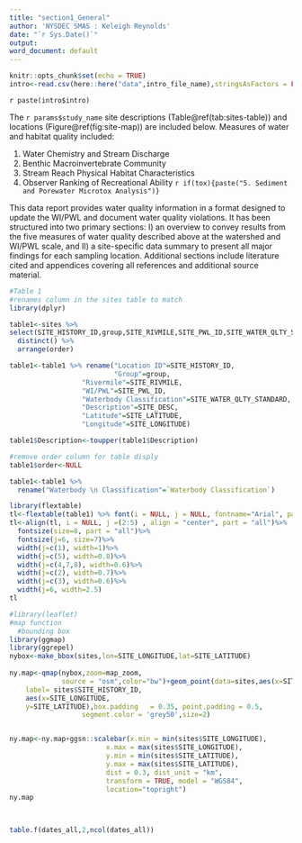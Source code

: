 ```yaml
---
title: "section1_General"
author: 'NYSDEC SMAS : Keleigh Reynolds'
date: "`r Sys.Date()`"
output: 
word_document: default
---
```


```r
knitr::opts_chunk$set(echo = TRUE)
intro<-read.csv(here::here("data",intro_file_name),stringsAsFactors = FALSE)
```
`r paste(intro$intro)`

The `r params$study_name` site descriptions (Table\@ref(tab:sites-table)) and locations (Figure\@ref(fig:site-map)) are included below. Measures of water and habitat quality included:  

1. Water Chemistry and Stream Discharge
2. Benthic Macroinvertebrate Community
3. Stream Reach Physical Habitat Characteristics
4. Observer Ranking of Recreational Ability
`r if(tox){paste("5. Sediment and Porewater Microtox Analysis")}`

This data report provides water quality information in a format designed to update the WI/PWL and document water quality violations. It has been structured into two primary sections: I) an overview to convey results from the five measures of water quality described above at the watershed and WI/PWL scale, and II) a site-specific data summary to present all major findings for each sampling location. Additional sections include literature cited and appendices covering all references and additional source material.

```r
#Table 1
#renames column in the sites table to match
library(dplyr)

table1<-sites %>% 
select(SITE_HISTORY_ID,group,SITE_RIVMILE,SITE_PWL_ID,SITE_WATER_QLTY_STANDARD,SITE_DESC,SITE_LATITUDE,SITE_LONGITUDE,order) %>% 
  distinct() %>% 
  arrange(order)

table1<-table1 %>% rename("Location ID"=SITE_HISTORY_ID,
                          "Group"=group,
                  "Rivermile"=SITE_RIVMILE,
                  "WI/PWL"=SITE_PWL_ID,
                  "Waterbody Classification"=SITE_WATER_QLTY_STANDARD,
                  "Description"=SITE_DESC,
                  "Latitude"=SITE_LATITUDE,
                  "Longitude"=SITE_LONGITUDE)

table1$Description<-toupper(table1$Description)

#remove order column for table disply
table1$order<-NULL

table1<-table1 %>% 
  rename("Waterbody \n Classification"=`Waterbody Classification`)


```

```r
library(flextable)
tl<-flextable(table1) %>% font(i = NULL, j = NULL, fontname="Arial", part = "all") %>% theme_zebra() %>% autofit()
tl<-align(tl, i = NULL, j =(2:5) , align = "center", part = "all")%>%
  fontsize(size=8, part = "all")%>%
  fontsize(j=6, size=7)%>%
  width(j=c(1), width=1)%>%
  width(j=c(5), width=0.8)%>%
  width(j=c(4,7,8), width=0.6)%>%
  width(j=c(2), width=0.7)%>%
  width(j=c(3), width=0.6)%>%
  width(j=6, width=2.5)
tl
```

  
```r
#library(leaflet)
#map function
  #bounding box
library(ggmap)
library(ggrepel)
nybox<-make_bbox(sites,lon=SITE_LONGITUDE,lat=SITE_LATITUDE)
 
ny.map<-qmap(nybox,zoom=map_zoom, 
             source = "osm",color="bw")+geom_point(data=sites,aes(x=SITE_LONGITUDE,y=SITE_LATITUDE,label=SITE_HISTORY_ID,color=group),size=4)+ geom_label_repel(data=sites,
    label= sites$SITE_HISTORY_ID, 
    aes(x=SITE_LONGITUDE,
    y=SITE_LATITUDE),box.padding   = 0.35, point.padding = 0.5,
                  segment.color = 'grey50',size=2)


ny.map<-ny.map+ggsn::scalebar(x.min = min(sites$SITE_LONGITUDE),
                        x.max = max(sites$SITE_LONGITUDE),
                        y.min = min(sites$SITE_LATITUDE),
                        y.max = max(sites$SITE_LATITUDE),
                        dist = 0.3, dist_unit = "km",
                        transform = TRUE, model = "WGS84",
                        location="topright")
ny.map

  
```


```r



table.f(dates_all,2,ncol(dates_all))

```





